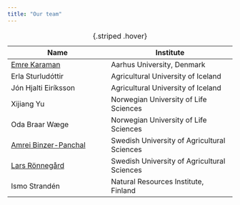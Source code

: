 ```yaml
---
title: "Our team"
---
```



| Name | Institute |
|------------|---------------|
| [Emre Karaman](Emre.qmd) | Aarhus University, Denmark |
| Erla Sturludóttir | Agricultural University of Iceland |
| Jón Hjalti Eiríksson | Agricultural University of Iceland |
| Xijiang Yu | Norwegian University of Life Sciences |
| Oda Braar Wæge | Norwegian University of Life Sciences |
| [Amrei Binzer-Panchal](Amrei.qmd) | Swedish University of Agricultural Sciences |
| [Lars Rönnegård](Lars.qmd) | Swedish University of Agricultural Sciences |
| Ismo Strandén | Natural Resources Institute, Finland |

:  {.striped .hover}
